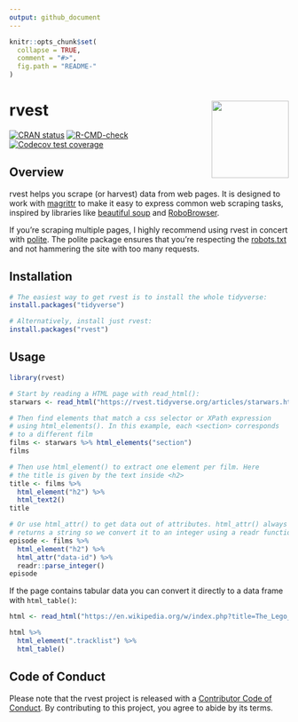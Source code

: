 ```yaml
---
output: github_document
---
```


<!-- README.md is generated from README.Rmd. Please edit that file -->

```r
knitr::opts_chunk$set(
  collapse = TRUE, 
  comment = "#>",
  fig.path = "README-"  
)
```

# rvest <img src="man/figures/logo.png" align="right" height="139"/>

<!-- badges: start -->

[![CRAN status](https://www.r-pkg.org/badges/version/rvest)](https://cran.r-project.org/package=rvest) [![R-CMD-check](https://github.com/tidyverse/rvest/workflows/R-CMD-check/badge.svg)](https://github.com/tidyverse/rvest/actions) [![Codecov test coverage](https://codecov.io/gh/tidyverse/rvest/branch/master/graph/badge.svg)](https://app.codecov.io/gh/tidyverse/rvest?branch=master)

<!-- badges: end -->

## Overview

rvest helps you scrape (or harvest) data from web pages.
It is designed to work with [magrittr](https://github.com/tidyverse/magrittr) to make it easy to express common web scraping tasks, inspired by libraries like [beautiful soup](https://www.crummy.com/software/BeautifulSoup/) and [RoboBrowser](http://robobrowser.readthedocs.io/en/latest/readme.html).

If you're scraping multiple pages, I highly recommend using rvest in concert with [polite](https://dmi3kno.github.io/polite/).
The polite package ensures that you're respecting the [robots.txt](https://en.wikipedia.org/wiki/Robots_exclusion_standard) and not hammering the site with too many requests.

## Installation

```r
# The easiest way to get rvest is to install the whole tidyverse:
install.packages("tidyverse")

# Alternatively, install just rvest:
install.packages("rvest")
```

## Usage

```r
library(rvest)

# Start by reading a HTML page with read_html():
starwars <- read_html("https://rvest.tidyverse.org/articles/starwars.html")

# Then find elements that match a css selector or XPath expression
# using html_elements(). In this example, each <section> corresponds
# to a different film
films <- starwars %>% html_elements("section")
films

# Then use html_element() to extract one element per film. Here
# the title is given by the text inside <h2>
title <- films %>% 
  html_element("h2") %>% 
  html_text2()
title

# Or use html_attr() to get data out of attributes. html_attr() always
# returns a string so we convert it to an integer using a readr function
episode <- films %>% 
  html_element("h2") %>% 
  html_attr("data-id") %>% 
  readr::parse_integer()
episode
```

If the page contains tabular data you can convert it directly to a data frame with `html_table()`:

```r
html <- read_html("https://en.wikipedia.org/w/index.php?title=The_Lego_Movie&oldid=998422565")

html %>% 
  html_element(".tracklist") %>% 
  html_table()
```

## Code of Conduct

Please note that the rvest project is released with a [Contributor Code of Conduct](https://rvest.tidyverse.org/CODE_OF_CONDUCT.html).
By contributing to this project, you agree to abide by its terms.
